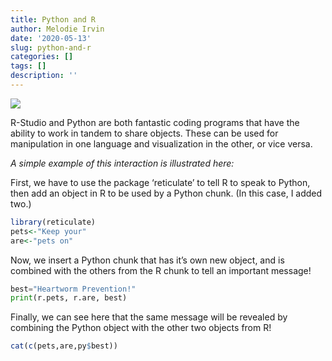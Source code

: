 ```yaml
---
title: Python and R
author: Melodie Irvin
date: '2020-05-13'
slug: python-and-r
categories: []
tags: []
description: ''
---
```

![](/blog/2020-05-13-python-and-r_files/IMG_9124.jpg)

R-Studio and Python are both fantastic coding programs that have the ability to work in tandem to share objects. These can be used for manipulation in one language and visualization in the other, or vice versa.

*A simple example of this interaction is illustrated here:* 

First, we have to use the package 'reticulate' to tell R to speak to Python, then add an object in R to be used by a Python chunk. (In this case, I added two.)

```R
library(reticulate)
pets<-"Keep your"
are<-"pets on"
```

Now, we insert a Python chunk that has it's own new object, and is combined with the others from the R chunk to tell an important message!

```python
best="Heartworm Prevention!"
print(r.pets, r.are, best)
```

Finally, we can see here that the same message will be revealed by combining the Python object with the other two objects from R!

```R
cat(c(pets,are,py$best))
```
